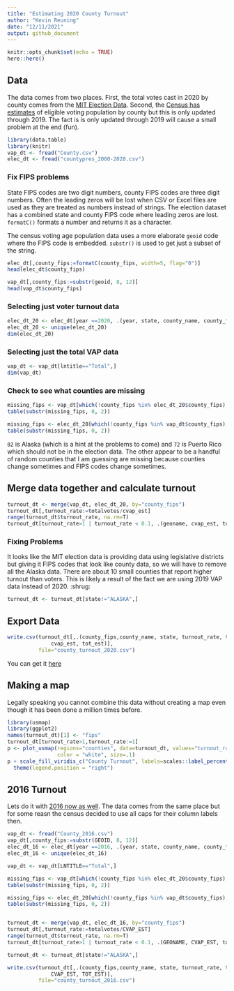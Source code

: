 ```yaml
---
title: "Estimating 2020 County Turnout"
author: "Kevin Reuning"
date: "12/11/2021"
output: github_document
---
```


```r
knitr::opts_chunk$set(echo = TRUE)
here::here()
```

## Data
The data comes from two places. First, the total votes cast in 2020 by county comes from the [MIT Election Data](https://dataverse.harvard.edu/dataset.xhtml?persistentId=doi:10.7910/DVN/VOQCHQ). Second, the [Census has estimates](https://www.census.gov/programs-surveys/decennial-census/about/voting-rights/cvap.2019.html) of eligible voting population by county but this is only updated through 2019. The fact is is only updated through 2019 will cause a small problem at the end (fun).

```r
library(data.table)
library(knitr)
vap_dt <- fread("County.csv")
elec_dt <- fread("countypres_2000-2020.csv")

```

### Fix FIPS problems
State FIPS codes are two digit numbers, county FIPS codes are three digit numbers. Often the leading zeros will be lost when CSV or Excel files are used as they are treated as numbers instead of strings. The election dataset has a combined state and county FIPS code where leading zeros are lost. `formatC()` formats a number and returns it as a character. 

The census voting age population data uses a more elaborate `geoid` code where the FIPS code is embedded. `substr()` is used to get just a subset of the string. 
```r
elec_dt[,county_fips:=formatC(county_fips, width=5, flag="0")]
head(elec_dt$county_fips)

vap_dt[,county_fips:=substr(geoid, 8, 12)]
head(vap_dt$county_fips)
```

### Selecting just voter turnout data

```r
elec_dt_20 <- elec_dt[year ==2020, .(year, state, county_name, county_fips, totalvotes)]
elec_dt_20 <- unique(elec_dt_20)
dim(elec_dt_20)
```

### Selecting just the total VAP data
```r
vap_dt <- vap_dt[lntitle=="Total",]
dim(vap_dt)
```

### Check to see what counties are missing
```r
missing_fips <- vap_dt[which(!county_fips %in% elec_dt_20$county_fips), county_fips]
table(substr(missing_fips, 0, 2))

missing_fips <- elec_dt_20[which(!county_fips %in% vap_dt$county_fips), county_fips]
table(substr(missing_fips, 0, 2))
```
`02` is Alaska (which is a hint at the problems to come) and `72` is Puerto Rico which should not be in the election data. The other appear to be a handful of random counties that I am guessing are missing because counties change sometimes and FIPS codes change sometimes. 

## Merge data together and calculate turnout 
```r
turnout_dt <- merge(vap_dt, elec_dt_20, by="county_fips")
turnout_dt[,turnout_rate:=totalvotes/cvap_est]
range(turnout_dt$turnout_rate, na.rm=T)
turnout_dt[turnout_rate>1 | turnout_rate < 0.1, .(geoname, cvap_est, totalvotes, turnout_rate)]
```

### Fixing Problems
It looks like the MIT election data is providing data using legislative districts but giving it FIPS codes that look like county data, so we will have to remove all the Alaska data. There are about 10 small counties that report higher turnout than voters. This is likely a result of the fact we are using 2019 VAP data instead of 2020. :shrug: 
```r
turnout_dt <- turnout_dt[state!="ALASKA",]
```

## Export Data
```r
write.csv(turnout_dt[,.(county_fips,county_name, state, turnout_rate, totalvotes, 
              cvap_est, tot_est)], 
          file="county_turnout_2020.csv")
```

You can get it [here](county_turnout_2020.csv)

## Making a map
Legally speaking you cannot combine this data without creating a map even though it has been done a million times before. 

```r
library(usmap)
library(ggplot2)
names(turnout_dt)[1] <- "fips"
turnout_dt[turnout_rate>1,turnout_rate:=1]
p <- plot_usmap(regions="counties", data=turnout_dt, values="turnout_rate", 
                color = "white", size=.1) 
p + scale_fill_viridis_c("County Turnout", labels=scales::label_percent()) + 
  theme(legend.position = "right")
```

## 2016 Turnout
Lets do it with [2016 now as well](county_turnout_2016.csv). The data comes from the same place but for some reasn the census decided to use all caps for their column labels then. 

```r
vap_dt <- fread("County_2016.csv")
vap_dt[,county_fips:=substr(GEOID, 8, 12)]
elec_dt_16 <- elec_dt[year ==2016, .(year, state, county_name, county_fips, totalvotes)]
elec_dt_16 <- unique(elec_dt_16)

vap_dt <- vap_dt[LNTITLE=="Total",]

missing_fips <- vap_dt[which(!county_fips %in% elec_dt_20$county_fips), county_fips]
table(substr(missing_fips, 0, 2))

missing_fips <- elec_dt_20[which(!county_fips %in% vap_dt$county_fips), county_fips]
table(substr(missing_fips, 0, 2))


turnout_dt <- merge(vap_dt, elec_dt_16, by="county_fips")
turnout_dt[,turnout_rate:=totalvotes/CVAP_EST]
range(turnout_dt$turnout_rate, na.rm=T)
turnout_dt[turnout_rate>1 | turnout_rate < 0.1, .(GEONAME, CVAP_EST, totalvotes, turnout_rate)]

turnout_dt <- turnout_dt[state!="ALASKA",]

write.csv(turnout_dt[,.(county_fips,county_name, state, turnout_rate, totalvotes, 
              CVAP_EST, TOT_EST)], 
          file="county_turnout_2016.csv")

```
